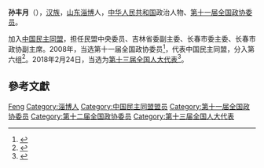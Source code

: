 {{Infobox person|name=孙丰月
|birth_date={{birth year and age|1963|04}}
|ancestor=[[山东|山东]][[淄博|淄博]]
|nationality={{PRC}}
|title=[[全国人大代表|全国人大代表]]
|ethnicity=[[汉族|汉族]]
|gender=男
|party=[[中国民主同盟|中国民主同盟]]}}
'''孙丰月'''（{{bd|1963年|4月|}}），[[汉族|汉族]]，[[山东|山东]][[淄博|淄博]]人，[[中华人民共和国|中华人民共和国]]政治人物、[[第十一届全国政协委员|第十一届全国政协委员]]。

加入[[中国民主同盟|中国民主同盟]]，担任民盟中央委员、吉林省委副主委、长春市委主委、长春市政协副主席。2008年，当选第十一届全国政协委员<ref>{{cite news|title=第十一届全国政协委员名单|url=http://www.indaa.com.cn/zt/2009qglh/zxzs/200903/t20090303_127573.html|accessdate=2013-04-09|newspaper=新华社北京1月25日电 中国人民政治协商会议第十一届全国委员会委员名单(共2237人，2008年1月25日政协第十届全国委员会常务委员会第二十次会议通过)|date=2008年1月25日|deadurl=yes|archiveurl=https://web.archive.org/web/20130928014403/http://www.indaa.com.cn/zt/2009qglh/zxzs/200903/t20090303_127573.html|archivedate=2013年9月28日}}</ref>，代表中国民主同盟，分入第六组<ref>{{cite news|title=全国政协信息-孙丰月|url=http://www.cppcc.gov.cn/CMS/wylibary/showJcwyxtInfoWylibary.action?tabJcwyxt.guid=11W0001690&wytype=wjwy|accessdate=2013-04-11|newspaper=全国政协委员会|archive-date=2019-06-06|archive-url=https://web.archive.org/web/20190606142355/http://www.cppcc.gov.cn/CMS/wylibary/showJcwyxtInfoWylibary.action?tabJcwyxt.guid=11W0001690&wytype=wjwy|dead-url=no}}</ref>。2018年2月24日，当选为[[第十三届全国人大代表|第十三届全国人大代表]]<ref>{{Cite web|title=（受权发布）中华人民共和国第十三届全国人民代表大会代表名单-中新网|url=http://www.chinanews.com/gn/2018/02-25/8453959.shtml|accessdate=2021-02-13|work=中新网|archive-date=2018-02-27|archive-url=https://web.archive.org/web/20180227031724/http://www.chinanews.com/gn/2018/02-25/8453959.shtml|dead-url=no}}</ref>。
== 參考文獻 ==
{{reflist}}

{{Authority control}}

{{DEFAULTSORT:Sun孙}}
[[Category:孙姓|Feng]]
[[Category:淄博人|Category:淄博人]]
[[Category:中国民主同盟盟员|Category:中国民主同盟盟员]]
[[Category:第十一届全国政协委员|Category:第十一届全国政协委员]]
[[Category:第十二届全国政协委员|Category:第十二届全国政协委员]]
[[Category:第十三届全国人大代表|Category:第十三届全国人大代表]]


{{中国政治人物小作品}}